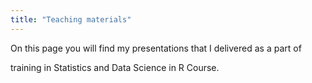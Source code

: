 ```yaml
---
title: "Teaching materials"
---
```


On this page you will find my presentations that I delivered as a part of

training in Statistics and Data Science in R Course.
